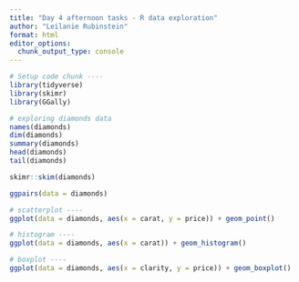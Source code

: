 ```yaml
---
title: "Day 4 afternoon tasks - R data exploration"
author: "Leilanie Rubinstein"
format: html
editor_options: 
  chunk_output_type: console
---
```


```r
# Setup code chunk ----
library(tidyverse)
library(skimr)
library(GGally)
```

```r
# exploring diamonds data
names(diamonds)
dim(diamonds)
summary(diamonds)
head(diamonds)
tail(diamonds)

skimr::skim(diamonds)

ggpairs(data = diamonds)

# scatterplot ----
ggplot(data = diamonds, aes(x = carat, y = price)) + geom_point()

# histogram ----
ggplot(data = diamonds, aes(x = carat)) + geom_histogram()

# boxplot ----
ggplot(data = diamonds, aes(x = clarity, y = price)) + geom_boxplot()
```




